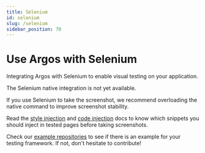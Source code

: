 ```yaml
---
title: Selenium
id: selenium
slug: /selenium
sidebar_position: 70
---
```


# Use Argos with Selenium

Integrating Argos with Selenium to enable visual testing on your application.

The Selenium native integration is not yet available.

If you use Selenium to take the screenshot, we recommend overloading the native command to improve screenshot stability.

Read the [style injection](/style-injection) and [code injection](/code-injection) docs to know which snippets you should inject in tested pages before taking screenshots.

Check our [example repositories](https://github.com/argos-ci/argos/tree/main/examples) to see if there is an example for your testing framework. If not, don't hesitate to contribute!
